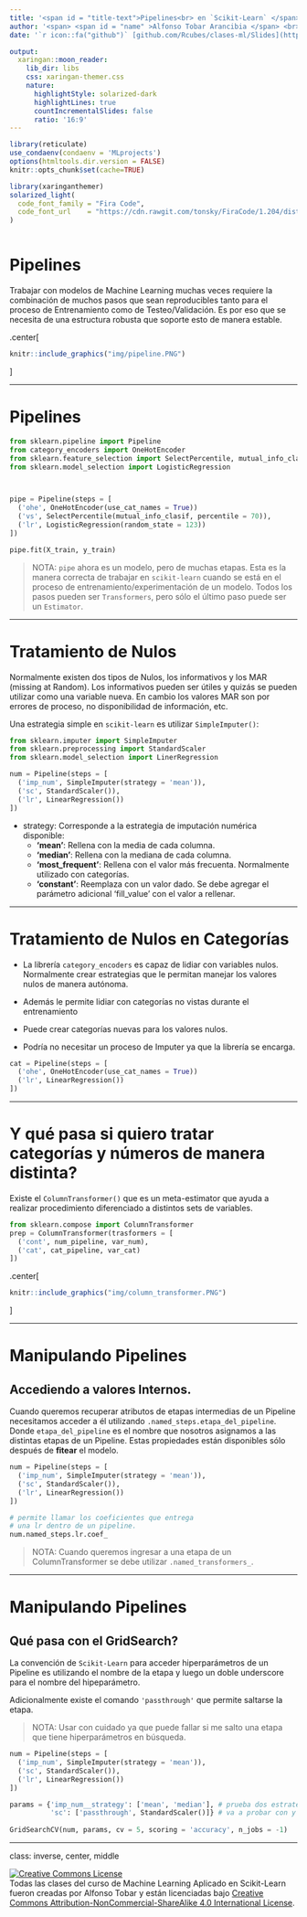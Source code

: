 ```yaml
---
title: '<span id = "title-text">Pipelines<br> en `Scikit-Learn` </span>'
author: '<span> <span id = "name" >Alfonso Tobar Arancibia </span> <br><span style = "font-size: 75%;">Data Scientist<br>05-10-2020</span> </span> '
date: '`r icon::fa("github")` [github.com/Rcubes/clases-ml/Slides](https://github.com/Rcubes/clases-ml/tree/master/Slides)'

output:
  xaringan::moon_reader:
    lib_dir: libs
    css: xaringan-themer.css
    nature:
      highlightStyle: solarized-dark
      highlightLines: true
      countIncrementalSlides: false
      ratio: '16:9'
---
```



```r
library(reticulate)
use_condaenv(condaenv = 'MLprojects')
options(htmltools.dir.version = FALSE)
knitr::opts_chunk$set(cache=TRUE)
```

```r
library(xaringanthemer)
solarized_light(
  code_font_family = "Fira Code",
  code_font_url    = "https://cdn.rawgit.com/tonsky/FiraCode/1.204/distr/fira_code.css"
)



```

# Pipelines

Trabajar con modelos de Machine Learning muchas veces requiere la combinación de muchos pasos que sean reproducibles tanto para el proceso de Entrenamiento como de Testeo/Validación. Es por eso que se necesita de una estructura robusta que soporte esto de manera estable.


.center[
```r
knitr::include_graphics("img/pipeline.PNG")
```

]

---

# Pipelines

```python

from sklearn.pipeline import Pipeline
from category_encoders import OneHotEncoder
from sklearn.feature_selection import SelectPercentile, mutual_info_classif
from sklearn.model_selection import LogisticRegression



pipe = Pipeline(steps = [
  ('ohe', OneHotEncoder(use_cat_names = True))
  ('vs', SelectPercentile(mutual_info_clasif, percentile = 70)),
  ('lr', LogisticRegression(random_state = 123))
])

pipe.fit(X_train, y_train)

```

> NOTA: `pipe` ahora es un modelo, pero de muchas etapas. Esta es la manera correcta de trabajar en `scikit-learn` cuando se está en el proceso de entrenamiento/experimentación de un modelo.
Todos los pasos pueden ser `Transformers`, pero sólo el último paso puede ser un `Estimator`.

---

# Tratamiento de Nulos

Normalmente existen dos tipos de Nulos, los informativos y los MAR (missing at Random). Los informativos pueden ser útiles y quizás se pueden utilizar como una variable nueva. En cambio los valores MAR son por errores de proceso, no disponibilidad de información, etc.

Una estrategia simple en `scikit-learn` es utilizar `SimpleImputer()`:

```python
from sklearn.imputer import SimpleImputer
from sklearn.preprocessing import StandardScaler
from sklearn.model_selection import LinerRegression

num = Pipeline(steps = [
  ('imp_num', SimpleImputer(strategy = 'mean')),
  ('sc', StandardScaler()),
  ('lr', LinearRegression())
])

```

* strategy: Corresponde a la estrategia de imputación numérica disponible:
   * **'mean'**: Rellena con la media de cada columna.
   * **'median'**: Rellena con la mediana de cada columna.
   * **'most_frequent'**: Rellena con el valor más frecuenta. Normalmente utilizado con categorías.
   * **'constant'**: Reemplaza con un valor dado. Se debe agregar el parámetro adicional 'fill_value' con el valor a rellenar.
   
---

# Tratamiento de Nulos en Categorías

* La librería `category_encoders` es capaz de lidiar con variables nulos. Normalmente crear estrategias que le permitan manejar los valores nulos de manera autónoma.

* Además le permite lidiar con categorías no vistas durante el entrenamiento

* Puede crear categorías nuevas para los valores nulos.

* Podría no necesitar un proceso de Imputer ya que la librería se encarga.

```python

cat = Pipeline(steps = [
  ('ohe', OneHotEncoder(use_cat_names = True))
  ('lr', LinearRegression())
])
```

---

# Y qué pasa si quiero tratar categorías y números de manera distinta?

Existe el `ColumnTransformer()` que es un meta-estimator que ayuda a realizar procedimiento diferenciado a distintos sets de variables.

```python
from sklearn.compose import ColumnTransformer
prep = ColumnTransformer(trasformers = [
  ('cont', num_pipeline, var_num),
  ('cat', cat_pipeline, var_cat)
])
```

.center[

```r
knitr::include_graphics("img/column_transformer.PNG")
```

]




---

# Manipulando Pipelines

## Accediendo a valores Internos.

Cuando queremos recuperar atributos de etapas intermedias de un Pipeline necesitamos acceder a él utilizando `.named_steps.etapa_del_pipeline`. Donde `etapa_del_pipeline` es el nombre que nosotros asignamos a las distintas etapas de un Pipeline. Estas propiedades están disponibles sólo después de **fitear** el modelo.

```python
num = Pipeline(steps = [
  ('imp_num', SimpleImputer(strategy = 'mean')),
  ('sc', StandardScaler()),
  ('lr', LinearRegression())
])

# permite llamar los coeficientes que entrega
# una lr dentro de un pipeline.
num.named_steps.lr.coef_ 
```

> NOTA: Cuando queremos ingresar a una etapa de un ColumnTransformer se debe utilizar `.named_transformers_`.

---

# Manipulando Pipelines

## Qué pasa con el GridSearch?

La convención de `Scikit-Learn` para acceder hiperparámetros de un Pipeline es utilizando el nombre de la etapa y luego un doble underscore para el nombre del hipeparámetro.

Adicionalmente existe el comando `'passthrough'` que permite saltarse la etapa. 

> NOTA: Usar con cuidado ya que puede fallar si me salto una etapa que tiene hiperparámetros en búsqueda.

```python

num = Pipeline(steps = [
  ('imp_num', SimpleImputer(strategy = 'mean')),
  ('sc', StandardScaler()),
  ('lr', LinearRegression())
])

params = {'imp_num__strategy': ['mean', 'median'], # prueba dos estrategias de imputación
          'sc': ['passthrough', StandardScaler()]} # va a probar con y sin estandarización
          
GridSearchCV(num, params, cv = 5, scoring = 'accuracy', n_jobs = -1)

```

---


class: inverse, center, middle

<a rel="license" href="http://creativecommons.org/licenses/by-nc-sa/4.0/"><img alt="Creative Commons License" style="border-width:0" src="https://i.creativecommons.org/l/by-nc-sa/4.0/88x31.png" /></a><br /><span xmlns:dct="http://purl.org/dc/terms/" data-property="dct:title">Todas las clases del curso de Machine Learning Aplicado en Scikit-Learn</span> fueron creadas por
<span xmlns:cc="http://creativecommons.org/ns#" data-property="cc:attributionName">Alfonso
Tobar</span> y están licenciadas bajo <a rel="license" href="http://creativecommons.org/licenses/by-nc-sa/4.0/">Creative
Commons Attribution-NonCommercial-ShareAlike 4.0 International
License</a>.









